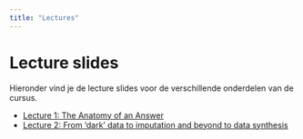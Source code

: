 ```yaml
---
title: "Lectures"
---
```


# Lecture slides

Hieronder vind je de lecture slides voor de verschillende onderdelen van de cursus.

- [Lecture 1: The Anatomy of an Answer](lectures/anatomy/index.html)
- [Lecture 2: From 'dark' data to imputation and beyond to data synthesis](lectures/dark/dark.html)
